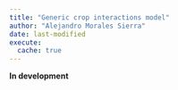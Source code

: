 ```yaml
---
title: "Generic crop interactions model"
author: "Alejandro Morales Sierra"
date: last-modified
execute: 
  cache: true
---
```



**In development**